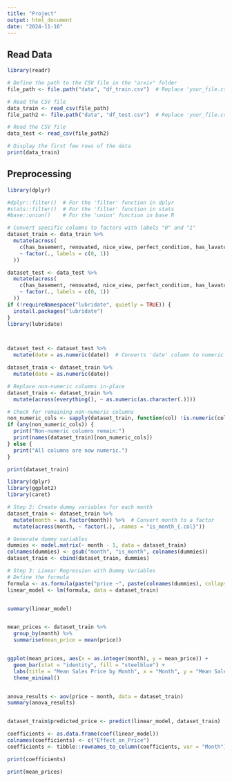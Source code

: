 ```yaml
---
title: "Project"
output: html_document
date: "2024-11-16"
---
```


## Read Data

```r
library(readr)

# Define the path to the CSV file in the "arxiv" folder
file_path <- file.path("data", "df_train.csv")  # Replace 'your_file.csv' with the actual file name

# Read the CSV file
data_train <- read_csv(file_path)
file_path2 <- file.path("data", "df_test.csv")  # Replace 'your_file.csv' with the actual file name

# Read the CSV file
data_test <- read_csv(file_path2)

# Display the first few rows of the data
print(data_train)
```

## Preprocessing

```r
library(dplyr)

#dplyr::filter()  # For the 'filter' function in dplyr
#stats::filter()  # For the 'filter' function in stats
#base::union()    # For the 'union' function in base R

# Convert specific columns to factors with labels "0" and "1"
dataset_train <- data_train %>%
  mutate(across(
    c(has_basement, renovated, nice_view, perfect_condition, has_lavatory, single_floor),
    ~ factor(., labels = c(0, 1))
  ))

dataset_test <- data_test %>%
  mutate(across(
    c(has_basement, renovated, nice_view, perfect_condition, has_lavatory, single_floor),
    ~ factor(., labels = c(0, 1))
  ))
if (!requireNamespace("lubridate", quietly = TRUE)) {
  install.packages("lubridate")
}
library(lubridate)



dataset_test <- dataset_test %>%
  mutate(date = as.numeric(date))  # Converts 'date' column to numeric (days since 1970-01-01)

dataset_train <- dataset_train %>%
  mutate(date = as.numeric(date)) 
```

```r

# Replace non-numeric columns in-place
dataset_train <- dataset_train %>%
  mutate(across(everything(), ~ as.numeric(as.character(.))))

# Check for remaining non-numeric columns
non_numeric_cols <- sapply(dataset_train, function(col) !is.numeric(col))
if (any(non_numeric_cols)) {
  print("Non-numeric columns remain:")
  print(names(dataset_train)[non_numeric_cols])
} else {
  print("All columns are now numeric.")
}

print(dataset_train)
```

```r

library(dplyr)
library(ggplot2)
library(caret)

# Step 2: Create dummy variables for each month
dataset_train <- dataset_train %>%
  mutate(month = as.factor(month)) %>%  # Convert month to a factor
  mutate(across(month, ~ factor(.), .names = "is_month_{.col}"))

# Generate dummy variables
dummies <- model.matrix(~ month - 1, data = dataset_train)
colnames(dummies) <- gsub("month", "is_month", colnames(dummies))
dataset_train <- cbind(dataset_train, dummies)

# Step 3: Linear Regression with Dummy Variables
# Define the formula
formula <- as.formula(paste("price ~", paste(colnames(dummies), collapse = " + ")))
linear_model <- lm(formula, data = dataset_train)


summary(linear_model)


mean_prices <- dataset_train %>%
  group_by(month) %>%
  summarise(mean_price = mean(price))


ggplot(mean_prices, aes(x = as.integer(month), y = mean_price)) +
  geom_bar(stat = "identity", fill = "steelblue") +
  labs(title = "Mean Sales Price by Month", x = "Month", y = "Mean Sales Price") +
  theme_minimal()


anova_results <- aov(price ~ month, data = dataset_train)
summary(anova_results)


dataset_train$predicted_price <- predict(linear_model, dataset_train)

coefficients <- as.data.frame(coef(linear_model))
colnames(coefficients) <- c("Effect_on_Price")
coefficients <- tibble::rownames_to_column(coefficients, var = "Month")

print(coefficients)

print(mean_prices)


```

